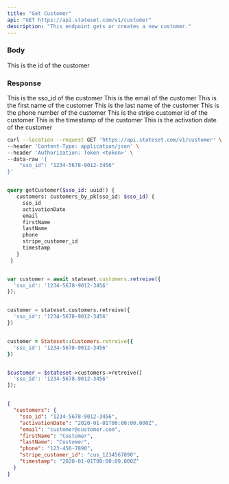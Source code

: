```yaml
---
title: "Get Customer"
api: "GET https://api.stateset.com/v1/customer"
description: "This endpoint gets or creates a new customer."
---
```


### Body

<ParamField body="sso_id" type="string">
  This is the id of the customer
</ParamField>

### Response

<ResponseField name="sso_id" type="string">
  This is the sso_id of the customer
</ResponseField>

<ResponseField name="email" type="string">
  This is the email of the customer
</ResponseField>

<ResponseField name="firstName" type="string">
  This is the first name of the customer
</ResponseField>

<ResponseField name="lastName" type="string">
  This is the last name of the customer
</ResponseField>

<ResponseField name="phone" type="string">
  This is the phone number of the customer
</ResponseField>

<ResponseField name="stripe_customer_id" type="string">
  This is the stripe customer id of the customer
</ResponseField>

<ResponseField name="timestamp" type="string">
  This is the timestamp of the customer
</ResponseField>

<ResponseField name="activationDate" type="string">
  This is the activation date of the customer
</ResponseField>


<RequestExample>

```bash cURL
curl --location --request GET 'https://api.stateset.com/v1/customer' \
--header 'Content-Type: application/json' \
--header 'Authorization: Token <token>' \
--data-raw '{
    "sso_id": "1234-5678-9012-3456"
}'
```

```graphQL GraphQL

query getCustomer($sso_id: uuid!) {
   customers: customers_by_pk(sso_id: $sso_id) {
     sso_id
     activationDate
     email
     firstName
     lastName
     phone
     stripe_customer_id
     timestamp
   }
 }

```

```javascript Node.js

var customer = await stateset.customers.retreive({
  'sso_id': '1234-5678-9012-3456'
});

```

```python Python

customer = stateset.customers.retreive({
  'sso_id': '1234-5678-9012-3456'
})

```

```ruby Ruby

customer = Stateset::Customers.retreive({
  'sso_id': '1234-5678-9012-3456'
})

```

```php PHP

$customer = $stateset->customers->retreive([
  'sso_id': '1234-5678-9012-3456'
]);

```

```go Golang


```


</RequestExample>

<ResponseExample>

```json Response
{
  "customers": {
    "sso_id": "1234-5678-9012-3456",
    "activationDate": "2020-01-01T00:00:00.000Z",
    "email": "customer@customer.com",
    "firstName": "Customer",
    "lastName": "Customer",
    "phone": "123-456-7890",
    "stripe_customer_id": "cus_1234567890",
    "timestamp": "2020-01-01T00:00:00.000Z"
  }
}
```

</ResponseExample>
